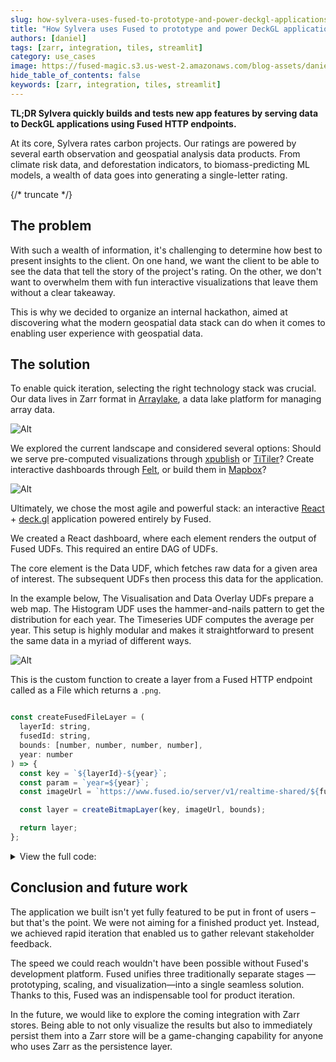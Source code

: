```yaml
---
slug: how-sylvera-uses-fused-to-prototype-and-power-deckgl-applications
title: "How Sylvera uses Fused to prototype and power DeckGL applications"
authors: [daniel]
tags: [zarr, integration, tiles, streamlit]
category: use_cases
image: https://fused-magic.s3.us-west-2.amazonaws.com/blog-assets/daniel_card2.png
hide_table_of_contents: false
keywords: [zarr, integration, tiles, streamlit]
---
```


**TL;DR Sylvera quickly builds and tests new app features by serving data to DeckGL applications using Fused HTTP endpoints.**


At its core, Sylvera rates carbon projects. Our ratings are powered by several earth observation and geospatial analysis data products. From climate risk data, and deforestation indicators, to biomass-predicting ML models, a wealth of data goes into generating a single-letter rating.



<ReactPlayer playsinline={true} className="video__player" playing={true} muted={true} controls height="100%" url="https://fused-magic.s3.us-west-2.amazonaws.com/blog-assets/jahn.mp4" width="100%" />




{/* truncate */}

## The problem

With such a wealth of information, it's challenging to determine how best to present insights to the client. On one hand, we want the client to be able to see the data that tell the story of the project's rating. On the other, we don't want to overwhelm them with fun interactive visualizations that leave them without a clear takeaway.

This is why we decided to organize an internal hackathon, aimed at discovering what the modern geospatial data stack can do when it comes to enabling user experience with geospatial data.



## The solution


To enable quick iteration, selecting the right technology stack was crucial. Our data lives in Zarr format in [Arraylake](https://docs.earthmover.io/), a data lake platform for managing array data.

![Alt](architecture.png)


We explored the current landscape and considered several options: Should we serve pre-computed visualizations through [xpublish](https://github.com/xpublish-community/xpublish) or [TiTiler](https://developmentseed.org/titiler/)? Create interactive dashboards through [Felt](https://felt.com/), or build them in [Mapbox](https://www.mapbox.com/)?

![Alt](app-screenshot.png)


Ultimately, we chose the most agile and powerful stack: an interactive [React](https://react.dev/) + [deck.gl](http://deck.gl) application powered entirely by Fused.

We created a React dashboard, where each element renders the output of Fused UDFs. This required an entire DAG of UDFs.

The core element is the Data UDF, which fetches raw data for a given area of interest. The subsequent UDFs then process this data for the application.

In the example below, The Visualisation and Data Overlay UDFs prepare a web map. The Histogram UDF uses the hammer-and-nails pattern to get the distribution for each year. The Timeseries UDF computes the average per year. This setup is highly modular and makes it straightforward to present the same data in a myriad of different ways.

![Alt](workflow.png)

This is the custom function to create a layer from a Fused HTTP endpoint called as a File which returns a `.png`.


```javascript showLineNumbers

const createFusedFileLayer = (
  layerId: string,
  fusedId: string,
  bounds: [number, number, number, number],
  year: number
) => {
  const key = `${layerId}-${year}`;
  const param = `year=${year}`;
  const imageUrl = `https://www.fused.io/server/v1/realtime-shared/${fusedId}/run/file?dtype_out_raster=png&${param}`;

  const layer = createBitmapLayer(key, imageUrl, bounds);

  return layer;
};


```

<details>

<summary>View the full code:</summary>


```javascript showLineNumbers
import { createRoot } from "react-dom/client";
import DeckGL from "@deck.gl/react";
import { MapView } from "@deck.gl/core";
import { BitmapLayer } from "@deck.gl/layers";
import { TileLayer } from "@deck.gl/geo-layers";

const BOUNDS_AFRICA: [number, number, number, number] = [
  -25.35, -46.95, 51.35, 37.35,
];
const UDF_H_AOI_FILE_CALL = "FUSED_UDF";

function createTileLayer(id: string, data: string[]): TileLayer<ImageBitmap> {
  return new TileLayer<ImageBitmap>({
    id: id,
    data: data,
    maxRequests: 20,
    maxCacheSize: 200,
    pickable: true,
    highlightColor: [60, 60, 60, 40],
    minZoom: 0,
    maxZoom: 19,
    tileSize: 256,
    zoomOffset: devicePixelRatio === 1 ? -1 : 0,
    renderSubLayers: (props) => {
      const [[west, south], [east, north]] = props.tile.boundingBox;
      const { data, ...otherProps } = props;

      return [
        new BitmapLayer(otherProps, {
          image: data,
          bounds: [west, south, east, north],
        }),
      ];
    },
  });
}

function createBitmapLayer(
  id: string,
  image: string,
  bounds: [number, number, number, number]
) {
  return new BitmapLayer({
    id: id,
    image: image,
    bounds: bounds,
    pickable: true,
    highlightColor: [60, 60, 60, 40],
    minZoom: 0,
    maxZoom: 19,
  });
}

const createFusedFileLayer = (
  layerId: string,
  fusedId: string,
  bounds: [number, number, number, number],
  year: number
) => {
  const key = `${layerId}-${year}`;
  const param = `year=${year}`;
  const imageUrl = `https://www.fused.io/server/v1/realtime-shared/${fusedId}/run/file?dtype_out_raster=png&dtype_out_vector=csv&${param}`;

  const layer = createBitmapLayer(key, imageUrl, bounds);

  return layer;
};

const createBasemapLayer = () => {
  return createTileLayer("basemap", [
    "https://basemaps.cartocdn.com/light_all/{z}/{x}/{y}.png",
  ]);
};

export default function App() {
  const bounds = BOUNDS_AFRICA;
  const year = 2000;

  const basemap = createBasemapLayer();
  const fused = createFusedFileLayer(
    "fused",
    UDF_H_AOI_FILE_CALL,
    bounds,
    year
  );

  return (
    <DeckGL
      layers={[basemap, fused]}
      views={new MapView({ repeat: true })}
      initialViewState={{ latitude: 0.34211, longitude: 15.151583, zoom: 2 }}
      controller={true}
    ></DeckGL>
  );
}

export function renderToDOM(container: HTMLDivElement) {
  createRoot(container).render(<App />);
}
```
</details>


## Conclusion and future work

The application we built isn't yet fully featured to be put in front of users – but that's the point. We were not aiming for a finished product yet. Instead, we achieved rapid iteration that enabled us to gather relevant stakeholder feedback.

The speed we could reach wouldn't have been possible without Fused's development platform. Fused unifies three traditionally separate stages — prototyping, scaling, and visualization—into a single seamless solution. Thanks to this, Fused was an indispensable tool for product iteration.

In the future, we would like to explore the coming integration with Zarr stores. Being able to not only visualize the results but also to immediately persist them into a Zarr store will be a game-changing capability for anyone who uses Zarr as the persistence layer.
